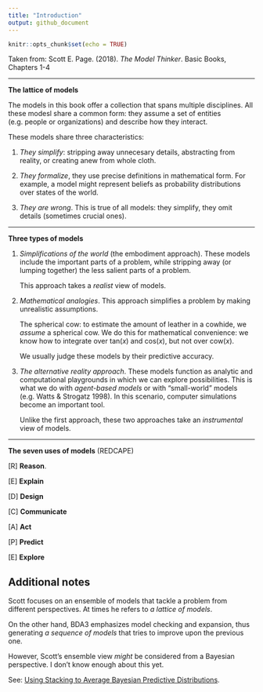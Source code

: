 ```yaml
---
title: "Introduction"
output: github_document
---
```


```r
knitr::opts_chunk$set(echo = TRUE)
```

Taken from: Scott E. Page. (2018). *The Model Thinker*. Basic Books, Chapters 1-4

****

**The lattice of models**

The models in this book offer a collection that spans multiple disciplines. All these modesl share a common form: they assume a set of entities (e.g. people or organizations) and describe how they interact.

These models share three characteristics:

1. *They simplify*: stripping away unnecesary details, abstracting from reality, or creating anew from whole cloth.

2. *They formalize*, they use precise definitions in mathematical form. For example, a model might represent beliefs as probability distributions over states of the world. 

3. *They are wrong*. This is true of all models: they simplify, they omit details (sometimes crucial ones).

****

**Three types of models**

1. *Simplifications of the world* (the embodiment approach). These models include the important parts of a problem, while stripping away (or lumping together) the less salient parts of a problem.

    This approach takes a *realist* view of models.

2. *Mathematical analogies*. This approach simplifies a problem by making unrealistic assumptions.

    The spherical cow: to estimate the amount of leather in a cowhide, we *assume* a spherical cow. We do this for mathematical convenience: we know how to integrate over $\textsf{tan}(x)$ and $\textsf{cos}(x)$, but not over $\textsf{cow}(x)$.
    
    We usually judge these models by their predictive accuracy.

3. *The alternative reality approach*. These models function as analytic and computational playgrounds in which we can explore possibilities. This is what we do with *agent-based models* or with "small-world" models (e.g. Watts & Strogatz 1998). In this scenario, computer simulations become an important tool.

    Unlike the first approach, these two approaches take an *instrumental* view of models.

****

**The seven uses of models** (REDCAPE)

[R] **Reason**.

[E] **Explain**

[D] **Design**

[C] **Communicate**

[A] **Act**

[P] **Predict**

[E] **Explore**



## Additional notes

Scott focuses on an ensemble of models that tackle a problem from different perspectives. At times he refers to *a lattice of models*.

On the other hand, BDA3 emphasizes model checking and expansion, thus generating *a sequence of models* that tries to improve upon the previous one. 

However, Scott's ensemble view *might* be considered from a Bayesian perspective. I don't know enough about this yet. 

See: [Using Stacking to Average Bayesian Predictive Distributions](http://www.stat.columbia.edu/~gelman/research/published/stacking_paper_discussion_rejoinder.pdf).
